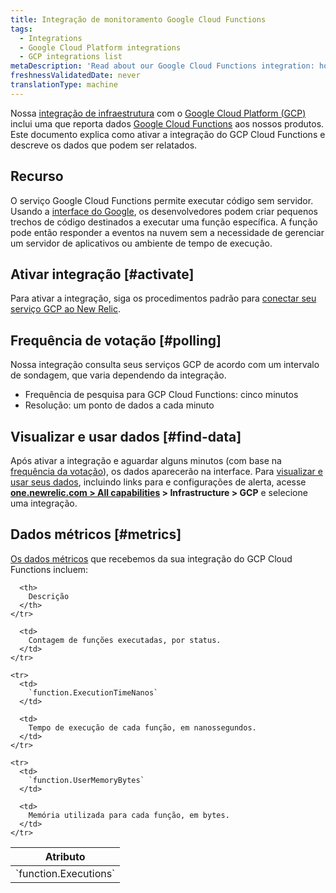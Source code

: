 ```yaml
---
title: Integração de monitoramento Google Cloud Functions
tags:
  - Integrations
  - Google Cloud Platform integrations
  - GCP integrations list
metaDescription: 'Read about our Google Cloud Functions integration: how to activate it and what data it reports.'
freshnessValidatedDate: never
translationType: machine
---
```


Nossa [integração de infraestrutura](/docs/infrastructure/integrations-getting-started/getting-started/introduction-infrastructure-integrations) com o [Google Cloud Platform (GCP)](https://cloud.google.com/) inclui uma que reporta dados [Google Cloud Functions](https://cloud.google.com/functions/) aos nossos produtos. Este documento explica como ativar a integração do GCP Cloud Functions e descreve os dados que podem ser relatados.

## Recurso

O serviço Google Cloud Functions permite executar código sem servidor. Usando a [interface do Google](https://cloud.google.com/functions/docs/quickstarts), os desenvolvedores podem criar pequenos trechos de código destinados a executar uma função específica. A função pode então responder a eventos na nuvem sem a necessidade de gerenciar um servidor de aplicativos ou ambiente de tempo de execução.

## Ativar integração [#activate]

Para ativar a integração, siga os procedimentos padrão para [conectar seu serviço GCP ao New Relic](/docs/connect-google-cloud-platform-services-infrastructure).

## Frequência de votação [#polling]

Nossa integração consulta seus serviços GCP de acordo com um intervalo de sondagem, que varia dependendo da integração.

* Frequência de pesquisa para GCP Cloud Functions: cinco minutos
* Resolução: um ponto de dados a cada minuto

## Visualizar e usar dados [#find-data]

Após ativar a integração e aguardar alguns minutos (com base na [frequência da votação](#polling)), os dados aparecerão na interface. Para [visualizar e usar seus dados](/docs/infrastructure/integrations/find-use-infrastructure-integration-data), incluindo links para <InlinePopover type="dashboards"/>e configurações de alerta, acesse <DNT>**[one.newrelic.com > All capabilities](https://one.newrelic.com/all-capabilities) > Infrastructure > GCP**</DNT> e selecione uma integração.

## Dados métricos [#metrics]

[Os dados métricos](/docs/infrastructure/integrations-getting-started/getting-started/introduction-infrastructure-integrations#data-types) que recebemos da sua integração do GCP Cloud Functions incluem:

<table>
  <thead>
    <tr>
      <th style={{ width: "300px" }}>
        Atributo
      </th>

      <th>
        Descrição
      </th>
    </tr>
  </thead>

  <tbody>
    <tr>
      <td>
        `function.Executions`
      </td>

      <td>
        Contagem de funções executadas, por status.
      </td>
    </tr>

    <tr>
      <td>
        `function.ExecutionTimeNanos`
      </td>

      <td>
        Tempo de execução de cada função, em nanossegundos.
      </td>
    </tr>

    <tr>
      <td>
        `function.UserMemoryBytes`
      </td>

      <td>
        Memória utilizada para cada função, em bytes.
      </td>
    </tr>
  </tbody>
</table>
